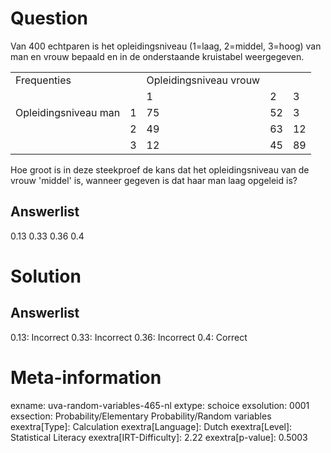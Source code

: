 Question
========

Van 400 echtparen is het opleidingsniveau (1=laag, 2=middel, 3=hoog) van
man en vrouw bepaald en in de onderstaande kruistabel weergegeven.

  ---------------------- --- ------------------------ ---- ----
  Frequenties                Opleidingsniveau vrouw        
                             1                        2    3
  Opleidingsniveau man   1   75                       52   3
                         2   49                       63   12
                         3   12                       45   89
  ---------------------- --- ------------------------ ---- ----

Hoe groot is in deze steekproef de kans dat het opleidingsniveau van de
vrouw \'middel\' is, wanneer gegeven is dat haar man laag opgeleid is?

Answerlist
----------

0.13
0.33
0.36
0.4

Solution
========

Answerlist
----------

0.13: Incorrect
0.33: Incorrect
0.36: Incorrect
0.4: Correct

Meta-information
================
exname: uva-random-variables-465-nl
extype: schoice
exsolution: 0001
exsection: Probability/Elementary Probability/Random variables
exextra[Type]: Calculation
exextra[Language]: Dutch
exextra[Level]: Statistical Literacy
exextra[IRT-Difficulty]: 2.22
exextra[p-value]: 0.5003
